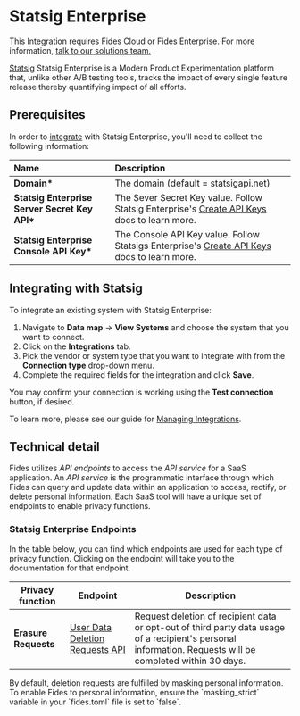 
# Statsig Enterprise

<Callout emoji=""> This Integration requires Fides Cloud or Fides Enterprise. For more information, [talk to our solutions team.](https://ethyca.com/book-demo?utm_source=docs-site) </Callout>

[Statsig](https://www.statsig.com/) Statsig Enterprise is a Modern Product Experimentation platform that, unlike other A/B testing tools, tracks the impact of every single feature release thereby quantifying impact of all efforts.

## Prerequisites

In order to [integrate](/user-guides/integrations) with Statsig Enterprise, you'll need to collect the following information:

| Name                    | Description                                                                                                                                       |
| :---------------------- | :------------------------------------------------------------------------------------------------------------------------------------------------ |
| **Domain\***            | The domain (default = statsigapi.net)                                                                                                                    |
| **Statsig Enterprise Server Secret Key API\*** | The Sever Secret Key value. Follow Statsig Enterprise's [Create API Keys](https://docs.statsig.com/feature-gates/implement/server#step-1-get-the-statsig-server-secret-key) docs to learn more. |
| **Statsig Enterprise Console API Key\*** | The Console API Key value. Follow Statsigs Enterprise's [Create API Keys](https://docs.statsig.com/feature-gates/implement/client#step-1-get-the-statsig-client-sdk-key) docs to learn more. |

## Integrating with Statsig

To integrate an existing system with Statsig Enterprise:

1. Navigate to **Data map** → **View Systems** and choose the system that you want to connect.
2. Click on the **Integrations** tab.
3. Pick the vendor or system type that you want to integrate with from the **Connection type** drop-down menu.
4. Complete the required fields for the integration and click **Save**.

You may confirm your connection is working using the **Test connection** button, if desired.

To learn more, please see our guide for [Managing Integrations](/user-guides/integrations/manage-integrations).

## Technical detail

Fides utilizes _API endpoints_ to access the _API service_ for a SaaS application. An _API service_ is the programmatic interface through which Fides can query and update data within an application to access, rectify, or delete personal information. Each SaaS tool will have a unique set of endpoints to enable privacy functions.

### Statsig Enterprise Endpoints

In the table below, you can find which endpoints are used for each type of privacy function. Clicking on the endpoint will take you to the documentation for that endpoint.

| Privacy function    | Endpoint                                                                                                                  | Description                                                                                                                                               |
| ------------------- | ------------------------------------------------------------------------------------------------------------------------- | --------------------------------------------------------------------------------------------------------------------------------------------------------- |
| **Erasure Requests** | [User Data Deletion Requests API](https://docs.statsig.com/compliance/user_data_deletion_requests) | Request deletion of recipient data or opt-out of third party data usage of a recipient's personal information. Requests will be completed within 30 days. |

<Callout type="info" emoji="">
By default, deletion requests are fulfilled by masking personal information. To enable Fides to personal information, ensure the `masking_strict` variable in your `fides.toml` file is set to `false`.
</Callout>